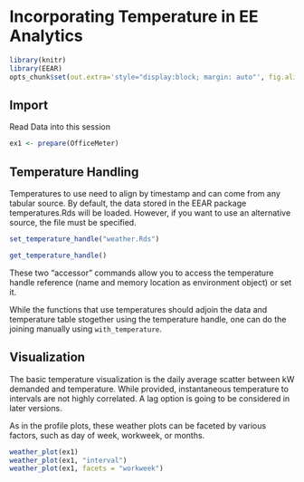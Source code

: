 <!--
%\VignetteEngine{knitr::docco_linear}
%\VignetteIndexEntry{Adding weather to your Energy Efficiency Analytics}
-->

Incorporating Temperature in EE Analytics
========================================================

```r
library(knitr)
library(EEAR)
opts_chunk$set(out.extra='style="display:block; margin: auto"', fig.align="center")
```

Import
--------------------------------------------------------
Read Data into this session

```r
ex1 <- prepare(OfficeMeter)
```

Temperature Handling
--------------------------------------------------------

Temperatures to use need to align by timestamp and can come from any tabular source. By default, the data stored in the EEAR package temperatures.Rds will be loaded. However, if you want to use an alternative source, the file must be specified.


```r
set_temperature_handle("weather.Rds")
```
```r
get_temperature_handle()
```

These two "accessor" commands allow you to access the temperature handle reference (name and memory location as environment object) or set it. 

While the functions that use temperatures should adjoin the data and temperature table stogether using the temperature handle, one can do the joining manually using `with_temperature`. 


Visualization
---------------------------------------------------

The basic temperature visualization is the daily average scatter between kW demanded and temperature. While provided, instantaneous temperature to intervals are not highly correlated. A lag option is going to be considered in later versions.

As in the profile plots, these weather plots can be faceted by various factors, such as day of week, workweek, or months.

```r
weather_plot(ex1)
weather_plot(ex1, "interval")
weather_plot(ex1, facets = "workweek")
```

